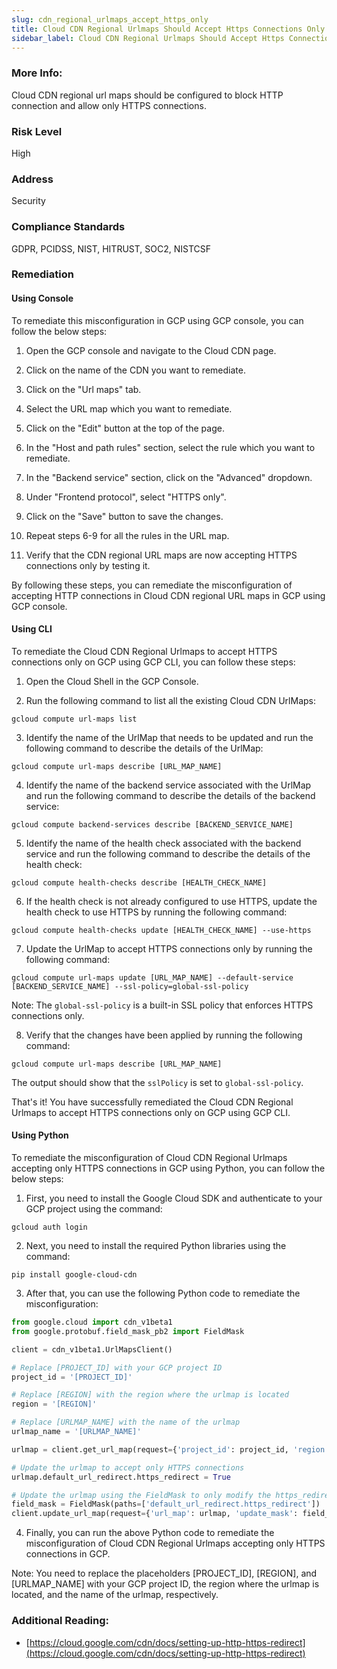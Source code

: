 ```yaml
---
slug: cdn_regional_urlmaps_accept_https_only
title: Cloud CDN Regional Urlmaps Should Accept Https Connections Only
sidebar_label: Cloud CDN Regional Urlmaps Should Accept Https Connections Only
---
```


### More Info:

Cloud CDN regional url maps should be configured to block HTTP connection and allow only HTTPS connections.

### Risk Level

High

### Address

Security

### Compliance Standards

GDPR, PCIDSS, NIST, HITRUST, SOC2, NISTCSF

### Remediation

#### Using Console

To remediate this misconfiguration in GCP using GCP console, you can follow the below steps:

1. Open the GCP console and navigate to the Cloud CDN page.

2. Click on the name of the CDN you want to remediate.

3. Click on the "Url maps" tab.

4. Select the URL map which you want to remediate.

5. Click on the "Edit" button at the top of the page.

6. In the "Host and path rules" section, select the rule which you want to remediate.

7. In the "Backend service" section, click on the "Advanced" dropdown.

8. Under "Frontend protocol", select "HTTPS only".

9. Click on the "Save" button to save the changes.

10. Repeat steps 6-9 for all the rules in the URL map.

11. Verify that the CDN regional URL maps are now accepting HTTPS connections only by testing it.

By following these steps, you can remediate the misconfiguration of accepting HTTP connections in Cloud CDN regional URL maps in GCP using GCP console.

#### Using CLI

To remediate the Cloud CDN Regional Urlmaps to accept HTTPS connections only on GCP using GCP CLI, you can follow these steps:

1. Open the Cloud Shell in the GCP Console.

2. Run the following command to list all the existing Cloud CDN UrlMaps:

```
gcloud compute url-maps list
```

3. Identify the name of the UrlMap that needs to be updated and run the following command to describe the details of the UrlMap:

```
gcloud compute url-maps describe [URL_MAP_NAME]
```

4. Identify the name of the backend service associated with the UrlMap and run the following command to describe the details of the backend service:

```
gcloud compute backend-services describe [BACKEND_SERVICE_NAME]
```

5. Identify the name of the health check associated with the backend service and run the following command to describe the details of the health check:

```
gcloud compute health-checks describe [HEALTH_CHECK_NAME]
```

6. If the health check is not already configured to use HTTPS, update the health check to use HTTPS by running the following command:

```
gcloud compute health-checks update [HEALTH_CHECK_NAME] --use-https
```

7. Update the UrlMap to accept HTTPS connections only by running the following command:

```
gcloud compute url-maps update [URL_MAP_NAME] --default-service [BACKEND_SERVICE_NAME] --ssl-policy=global-ssl-policy
```

Note: The `global-ssl-policy` is a built-in SSL policy that enforces HTTPS connections only.

8. Verify that the changes have been applied by running the following command:

```
gcloud compute url-maps describe [URL_MAP_NAME]
```

The output should show that the `sslPolicy` is set to `global-ssl-policy`.

That's it! You have successfully remediated the Cloud CDN Regional Urlmaps to accept HTTPS connections only on GCP using GCP CLI.

#### Using Python

To remediate the misconfiguration of Cloud CDN Regional Urlmaps accepting only HTTPS connections in GCP using Python, you can follow the below steps:

1. First, you need to install the Google Cloud SDK and authenticate to your GCP project using the command:

```
gcloud auth login
```

2. Next, you need to install the required Python libraries using the command:

```
pip install google-cloud-cdn
```

3. After that, you can use the following Python code to remediate the misconfiguration:

```python
from google.cloud import cdn_v1beta1
from google.protobuf.field_mask_pb2 import FieldMask

client = cdn_v1beta1.UrlMapsClient()

# Replace [PROJECT_ID] with your GCP project ID
project_id = '[PROJECT_ID]'

# Replace [REGION] with the region where the urlmap is located
region = '[REGION]'

# Replace [URLMAP_NAME] with the name of the urlmap
urlmap_name = '[URLMAP_NAME]'

urlmap = client.get_url_map(request={'project_id': project_id, 'region': region, 'url_map': urlmap_name})

# Update the urlmap to accept only HTTPS connections
urlmap.default_url_redirect.https_redirect = True

# Update the urlmap using the FieldMask to only modify the https_redirect field
field_mask = FieldMask(paths=['default_url_redirect.https_redirect'])
client.update_url_map(request={'url_map': urlmap, 'update_mask': field_mask})
```

4. Finally, you can run the above Python code to remediate the misconfiguration of Cloud CDN Regional Urlmaps accepting only HTTPS connections in GCP.

Note: You need to replace the placeholders [PROJECT_ID], [REGION], and [URLMAP_NAME] with your GCP project ID, the region where the urlmap is located, and the name of the urlmap, respectively.


### Additional Reading:

- [https://cloud.google.com/cdn/docs/setting-up-http-https-redirect](https://cloud.google.com/cdn/docs/setting-up-http-https-redirect) 

